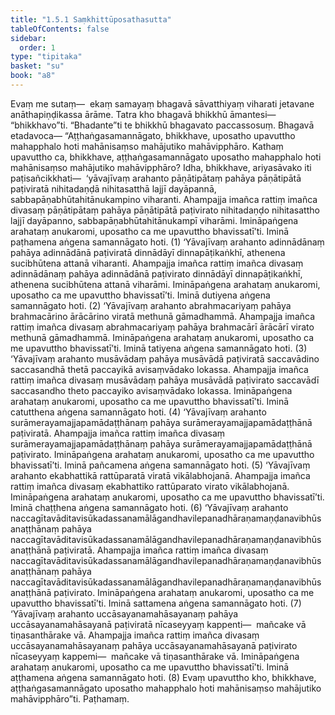 ```yaml
---
title: "1.5.1 Saṃkhittūposathasutta"
tableOfContents: false
sidebar:
  order: 1
type: "tipitaka"
basket: "su"
book: "a8"
---
```



<DynamicBreadcrumb />

<Division number="41" book="a8">

<Paragraph number="386" book="a8">
Evaṃ me sutaṃ—  ekaṃ samayaṃ bhagavā sāvatthiyaṃ viharati jetavane anāthapiṇḍikassa ārāme. Tatra kho bhagavā bhikkhū āmantesi—  “bhikkhavo”ti. “Bhadante”ti te bhikkhū bhagavato paccassosuṃ. Bhagavā etadavoca—
</Paragraph>

<Paragraph number="387" book="a8">
“Aṭṭhaṅgasamannāgato, bhikkhave, uposatho upavuttho mahapphalo hoti mahānisaṃso mahājutiko mahāvipphāro. Kathaṃ upavuttho ca, bhikkhave, aṭṭhaṅgasamannāgato uposatho mahapphalo hoti mahānisaṃso mahājutiko mahāvipphāro? Idha, bhikkhave, ariyasāvako iti paṭisañcikkhati—  ‘yāvajīvaṃ arahanto pāṇātipātaṃ pahāya pāṇātipātā paṭiviratā nihitadaṇḍā nihitasatthā lajjī dayāpannā, sabbapāṇabhūtahitānukampino viharanti. Ahampajja imañca rattiṃ imañca divasaṃ pāṇātipātaṃ pahāya pāṇātipātā paṭivirato nihitadaṇḍo nihitasattho lajjī dayāpanno, sabbapāṇabhūtahitānukampī viharāmi. Imināpaṅgena arahataṃ anukaromi, uposatho ca me upavuttho bhavissatī’ti. Iminā paṭhamena aṅgena samannāgato hoti. (1)
</Paragraph>

<Paragraph number="388" book="a8">
‘Yāvajīvaṃ arahanto adinnādānaṃ pahāya adinnādānā paṭiviratā dinnādāyī dinnapāṭikaṅkhī, athenena sucibhūtena attanā viharanti. Ahampajja imañca rattiṃ imañca divasaṃ adinnādānaṃ pahāya adinnādānā paṭivirato dinnādāyī dinnapāṭikaṅkhī, athenena sucibhūtena attanā viharāmi. Imināpaṅgena arahataṃ anukaromi, uposatho ca me upavuttho bhavissatī’ti. Iminā dutiyena aṅgena samannāgato hoti. (2)
</Paragraph>

<Paragraph number="389" book="a8">
‘Yāvajīvaṃ arahanto abrahmacariyaṃ pahāya brahmacārino ārācārino viratā methunā gāmadhammā. Ahampajja imañca rattiṃ imañca divasaṃ abrahmacariyaṃ pahāya brahmacārī ārācārī virato methunā gāmadhammā. Imināpaṅgena arahataṃ anukaromi, uposatho ca me upavuttho bhavissatī’ti. Iminā tatiyena aṅgena samannāgato hoti. (3)
</Paragraph>

<Paragraph number="390" book="a8">
‘Yāvajīvaṃ arahanto musāvādaṃ pahāya musāvādā paṭiviratā saccavādino saccasandhā thetā paccayikā avisaṃvādako lokassa. Ahampajja imañca rattiṃ imañca divasaṃ musāvādaṃ pahāya musāvādā paṭivirato saccavādī saccasandho theto paccayiko avisaṃvādako lokassa. Imināpaṅgena arahataṃ anukaromi, uposatho ca me upavuttho bhavissatī’ti. Iminā catutthena aṅgena samannāgato hoti. (4)
</Paragraph>

<Paragraph number="391" book="a8">
‘Yāvajīvaṃ arahanto surāmerayamajjapamādaṭṭhānaṃ pahāya surāmerayamajjapamādaṭṭhānā paṭiviratā. Ahampajja imañca rattiṃ imañca divasaṃ surāmerayamajjapamādaṭṭhānaṃ pahāya surāmerayamajjapamādaṭṭhānā paṭivirato. Imināpaṅgena arahataṃ anukaromi, uposatho ca me upavuttho bhavissatī’ti. Iminā pañcamena aṅgena samannāgato hoti. (5)
</Paragraph>

<Paragraph number="392" book="a8">
‘Yāvajīvaṃ arahanto ekabhattikā rattūparatā viratā vikālabhojanā. Ahampajja imañca rattiṃ imañca divasaṃ ekabhattiko rattūparato virato vikālabhojanā. Imināpaṅgena arahataṃ anukaromi, uposatho ca me upavuttho bhavissatī’ti. Iminā chaṭṭhena aṅgena samannāgato hoti. (6)
</Paragraph>

<Paragraph number="393" book="a8">
‘Yāvajīvaṃ arahanto naccagītavāditavisūkadassanamālāgandhavilepanadhāraṇamaṇḍanavibhūsanaṭṭhānaṃ pahāya naccagītavāditavisūkadassanamālāgandhavilepanadhāraṇamaṇḍanavibhūsanaṭṭhānā paṭiviratā. Ahampajja imañca rattiṃ imañca divasaṃ naccagītavāditavisūkadassanamālāgandhavilepanadhāraṇamaṇḍanavibhūsanaṭṭhānaṃ pahāya naccagītavāditavisūkadassanamālāgandhavilepanadhāraṇamaṇḍanavibhūsanaṭṭhānā paṭivirato. Imināpaṅgena arahataṃ anukaromi, uposatho ca me upavuttho bhavissatī’ti. Iminā sattamena aṅgena samannāgato hoti. (7)
</Paragraph>

<Paragraph number="394" book="a8">
‘Yāvajīvaṃ arahanto uccāsayanamahāsayanaṃ pahāya uccāsayanamahāsayanā paṭiviratā nīcaseyyaṃ kappenti—  mañcake vā tiṇasanthārake vā. Ahampajja imañca rattiṃ imañca divasaṃ uccāsayanamahāsayanaṃ pahāya uccāsayanamahāsayanā paṭivirato nīcaseyyaṃ kappemi—  mañcake vā tiṇasanthārake vā. Imināpaṅgena arahataṃ anukaromi, uposatho ca me upavuttho bhavissatī’ti. Iminā aṭṭhamena aṅgena samannāgato hoti. (8)
</Paragraph>

<Paragraph number="395" book="a8">
Evaṃ upavuttho kho, bhikkhave, aṭṭhaṅgasamannāgato uposatho mahapphalo hoti mahānisaṃso mahājutiko mahāvipphāro”ti.

</Paragraph>
</Division>

<Paragraph number="396" type="center" book="a8">
Paṭhamaṃ.
</Paragraph>